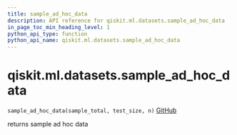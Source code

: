 ```yaml
---
title: sample_ad_hoc_data
description: API reference for qiskit.ml.datasets.sample_ad_hoc_data
in_page_toc_min_heading_level: 1
python_api_type: function
python_api_name: qiskit.ml.datasets.sample_ad_hoc_data
---
```


# qiskit.ml.datasets.sample\_ad\_hoc\_data

<span id="qiskit.ml.datasets.sample_ad_hoc_data" />

`sample_ad_hoc_data(sample_total, test_size, n)` [GitHub](https://github.com/qiskit-community/qiskit-aqua/tree/stable/0.9/qiskit/ml/datasets/ad_hoc.py "view source code")

returns sample ad hoc data

